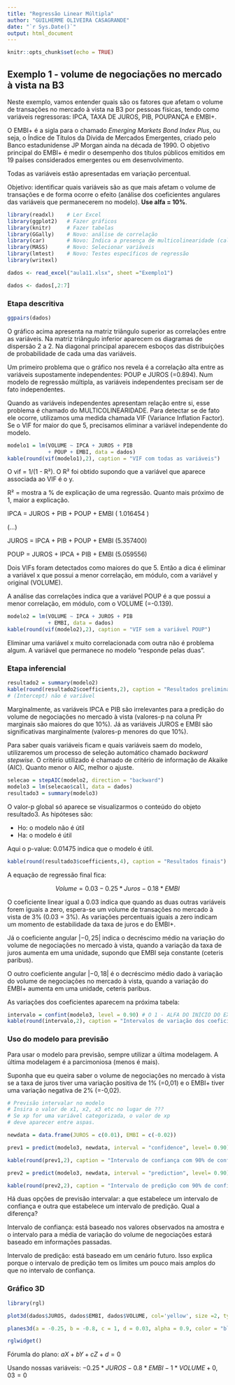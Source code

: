 ```yaml
---
title: "Regressão Linear Múltipla"
author: "GUILHERME OLIVEIRA CASAGRANDE"
date: "`r Sys.Date()`"
output: html_document
---
```


```r
knitr::opts_chunk$set(echo = TRUE)
```

## Exemplo 1 - volume de negociações no mercado à vista na B3

Neste exemplo, vamos entender quais são os fatores que afetam o volume de transações no mercado à vista na B3 por pessoas físicas, tendo como variáveis regressoras: IPCA, TAXA DE JUROS, PIB, POUPANÇA e EMBI+.

O EMBI+ é a sigla para o chamado *Emerging Markets Bond Index Plus*, ou seja, o Índice de Títulos da Dívida de Mercados Emergentes, criado pelo Banco estadunidense JP Morgan ainda na década de 1990. O objetivo principal do EMBI+ é medir o desempenho dos títulos públicos emitidos em 19 países considerados emergentes ou em desenvolvimento.

Todas as variáveis estão apresentadas em variação percentual.

Objetivo: identificar quais variáveis são as que mais afetam o volume de transações e de forma ocorre o efeito (análise dos coeficientes angulares das variáveis que permanecerem no modelo). **Use alfa = 10%**.

```r
library(readxl)    # Ler Excel
library(ggplot2)   # Fazer gráficos
library(knitr)     # Fazer tabelas
library(GGally)    # Novo: análise de correlação
library(car)       # Novo: Indica a presença de multicolinearidade (calculo do VIF)
library(MASS)      # Novo: Selecionar variáveis
library(lmtest)    # Novo: Testes específicos de regressão
library(writexl)

dados <- read_excel("aula11.xlsx", sheet ="Exemplo1")

dados <- dados[,2:7]
```

### Etapa descritiva

```r
ggpairs(dados)

```

O gráfico acima apresenta na matriz triângulo superior as correlações entre as variáveis. Na matriz triângulo inferior aparecem os diagramas de dispersão 2 a 2. Na diagonal principal aparecem esboços das distribuições de probabilidade de cada uma das variáveis.

Um primeiro problema que o gráfico nos revela é a correlação alta entre as variáveis supostamente independentes: POUP e JUROS (=0.894). Num modelo de regressão múltipla, as variáveis independentes precisam ser de fato independentes.

Quando as variáveis independentes apresentam relação entre si, esse problema é chamado do MULTICOLINEARIDADE. Para detectar se de fato ele ocorre, utilizamos uma medida chamada VIF (Variance Inflation Factor). Se o VIF for maior do que 5, precisamos eliminar a variável independente do modelo.

```r

modelo1 = lm(VOLUME ~ IPCA + JUROS + PIB 
             + POUP + EMBI, data = dados) 
kable(round(vif(modelo1),2), caption = "VIF com todas as variáveis")
```

O vif = 1/(1 - R²). O R² foi obtido supondo que a variável que aparece associada ao VIF é o y.

R² = mostra a % de explicação de uma regressão. Quanto mais próximo de 1, maior a explicação.

IPCA = JUROS + PIB + POUP + EMBI ( 1.016454 )

(...)

JUROS = IPCA + PIB + POUP + EMBI (5.357400)

POUP = JUROS + IPCA + PIB + EMBI (5.059556)

Dois VIFs foram detectados como maiores do que 5. Então a dica é eliminar a variável x que possui a menor correlação, em módulo, com a variável y original (VOLUME).

A análise das correlações indica que a variável POUP é a que possui a menor correlação, em módulo, com o VOLUME (=-0.139).

```r

modelo2 = lm(VOLUME ~ IPCA + JUROS + PIB 
             + EMBI, data = dados) 
kable(round(vif(modelo2),2), caption = "VIF sem a variável POUP")
```

Eliminar uma variável x muito correlacionada com outra não é problema algum. A variável que permanece no modelo "responde pelas duas".

### Etapa inferencial

```r

resultado2 = summary(modelo2)
kable(round(resultado2$coefficients,2), caption = "Resultados preliminares")
# (Intercept) não é variável
```

Marginalmente, as variáveis IPCA e PIB são irrelevantes para a predição do volume de negociações no mercado à vista (valores-p na coluna Pr marginais são maiores do que 10%). Já as variáveis JUROS e EMBI são significativas marginalmente (valores-p menores do que 10%).

Para saber quais variáveis ficam e quais variáveis saem do modelo, utilizaremos um processo de seleção automático chamado *backward stepwise*. O critério utilizado é chamado de critério de informação de Akaike (AIC). Quanto menor o AIC, melhor o ajuste.

```r

selecao = stepAIC(modelo2, direction = "backward")
modelo3 = lm(selecao$call, data = dados)
resultado3 = summary(modelo3)

```

O valor-p global só aparece se visualizarmos o conteúdo do objeto resultado3.
As hipóteses são:

-   Ho: o modelo não é útil
-   Ha: o modelo é útil

Aqui o p-value: 0.01475 indica que o modelo é útil.

```r
kable(round(resultado3$coefficients,4), caption = "Resultados finais")

```

A equação de regressão final fica:

$$
Volume = 0.03 -0.25*Juros -0.18*EMBI
$$

O coeficiente linear igual a $0.03$ indica que quando as duas outras variáveis forem iguais a zero, espera-se um volume de transações no mercado à vista de 3% (0.03 = 3%). As variações percentuais iguais a zero indicam um momento de estabilidade da taxa de juros e do EMBI+.

Já o coeficiente angular $|-0,25|$ indica o decréscimo médio na variação do volume de negociações no mercado à vista, quando a variação da taxa de juros aumenta em uma unidade, supondo que EMBI seja constante (ceteris paribus).

O outro coeficiente angular $|-0,18|$ é o decréscimo médio dado à variação do volume de negociações no mercado à vista, quando a variação do EMBI+ aumenta em uma unidade, ceteris paribus.

As variações dos coeficientes aparecem na próxima tabela:

```r

intervalo = confint(modelo3, level = 0.90) # O 1 - ALFA DO INÍCIO DO EXERCÍCIO
kable(round(intervalo,2), caption = "Intervalos de variação dos coeficientes com 90% de confiança")
```

### Uso do modelo para previsão

Para usar o modelo para previsão, sempre utilizar a última modelagem. A última modelagem é a parcimoniosa (menos é mais).

Suponha que eu queira saber o volume de negociações no mercado à vista se a taxa de juros tiver uma variação positiva de 1% (=0,01) e o EMBI+ tiver uma variação negativa de 2% (=-0,02).

```r

# Previsão intervalar no modelo
# Insira o valor de x1, x2, x3 etc no lugar de ???
# Se xp for uma variável categorizada, o valor de xp
# deve aparecer entre aspas.

newdata = data.frame(JUROS = c(0.01), EMBI = c(-0.02)) 

prev1 = predict(modelo3, newdata, interval = "confidence", level= 0.90)

kable(round(prev1,2), caption = "Intervalo de confiança com 90% de confiança")

prev2 = predict(modelo3, newdata, interval = "prediction", level= 0.90)

kable(round(prev2,2), caption = "Intervalo de predição com 90% de confiança")

```

Há duas opções de previsão intervalar: a que estabelece um intervalo de confiança e outra que estabelece um intervalo de predição. Qual a diferença?

Intervalo de confiança: está baseado nos valores observados na amostra e o intervalo para a média de variação do volume de negociações estará baseado em informações passadas.

Intervalo de predição: está baseado em um cenário futuro. Isso explica porque o intervalo de predição tem os limites um pouco mais amplos do que no intervalo de confiança.

### Gráfico 3D

```r
library(rgl)

plot3d(dados$JUROS, dados$EMBI, dados$VOLUME, col='yellow', size =2, type = "s", main = "Grafico 3D Interativo")

planes3d(a = -0.25, b = -0.8, c = 1, d = 0.03, alpha = 0.9, color = "blue")

rglwidget()
```

Fórumla do plano: $aX + bY + cZ + d = 0$

Usando nossas variáveis: $-0.25 * JUROS - 0.8 * EMBI - 1 * VOLUME + 0,03 = 0$

